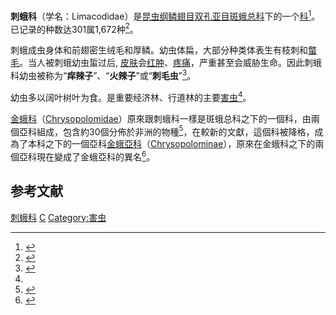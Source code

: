 {{Automatic taxobox
| taxon = Limacodidae
| image = Apoda limacodes01.jpg
| image_caption = [[斜纹刺蛾|斜纹刺蛾]]， ''Apoda limacodes''
| authority = 
| subdivision_ranks = 亚科
| subdivision =
[[金蛾亚科|金蛾亚科]] ''Chrysopolominae''<br/>
[[刺蛾亚科|刺蛾亚科]] ''Limacodinae''<br/>
}}
'''刺蛾科'''（学名：Limacodidae）是[[昆虫纲|昆虫纲]][[鳞翅目|鳞翅目]][[双孔亚目|双孔亚目]][[斑蛾总科|斑蛾总科]]下的一个[[科|科]]<ref name="biods.2019132">{{cite journal |last1=Meng |first1=Jiao |last2=Jing |first2=Li |last3=Huifeng |first3=Zhao |last4=Chunsheng |first4=Wu |last5=Aibing |first5=Zhang |title=Species diversity and global distribution of Limacodidae (Lepidoptera) using online databases |journal=Biodiversity Science |date=2019-07-20 |volume=27 |issue=7 |pages=778 |doi=10.17520/biods.2019132}}</ref>。已记录的种数达301属1,672种<ref>{{cite journal |author1=van Nieukerken EJ |coauthors=Kaila L, Kitching J, Kristensen NP, Lees DC, Minet J, Mitter C, Mutanen M, Regier JC, Simonsen TJ, Wahlberg N, Yen SH, Zahiri R, Adamski D, Baixeras J, Bartsch D, Bengtsson BÅ, Brown JW, Bucheli SR, Davis DR, Prins JD, Prins WD, Epstein ME, Gentili-Poole P, Gielis C, Hättenschwiler P, Hausmann A, Holloway JD, Kallies A, Karsholt O, Kawahara AY, Koster S, Kozlov MV, Lafontaine JD, Lamas G, Landry JF, Lee S, Nuss M, Park KT, Penz C, Rota J, Schintlmeister A, Schmidt BC, Sohn JC, Solis MA, Tarmann GM, Warren AD, Weller S, Yakovlev RV, Zolotuhin VV, Zwick A |title=Animal Biodiversity: An outline of higher classification and survey of taxonomic richness |journal=Zootaxa |date=2011 |volume=314 |pages=212–221 |url=https://www.mapress.com/zootaxa/2011/f/zt03148p221.pdf |dead-url=no |archive-url=https://web.archive.org/web/20201031090659/https://www.mapress.com/zootaxa/2011/f/zt03148p221.pdf |access-date=2020-11-19 |archive-date=2020-10-31 |language=en }}</ref>。

刺蛾成虫身体和前翅密生绒毛和厚鳞。幼虫体扁，大部分种类体表生有枝刺和[[螫毛|螫毛]]。当人被刺蛾幼虫蜇过后, [[皮肤|皮肤]]会[[红肿|红肿]]、[[疼痛|疼痛]]，严重甚至会威胁生命。因此刺蛾科幼虫被称为“'''痒辣子'''”、“'''火辣子'''”或“'''刺毛虫'''”<ref name="武春生">{{cite journal |author1=武春生 |title=中国刺蛾科幼虫的寄主植物多样性分析 |journal=《[[森林病虫|森林病虫]]》 |date=2010 |issue=2 |pages=1-4 |url=http://www.cqvip.com/qk/92651a/201002/33175773.html |access-date=2020-11-19 |language=zh-hans }}</ref>。

幼虫多以阔叶树叶为食。是重要经济林、行道林的主要[[害虫|害虫]]<ref name="武春生" />。

[[金蛾科|金蛾科]]（[[Chrysopolomidae|Chrysopolomidae]]）原來跟刺蛾科一樣是斑蛾总科之下的一個科，由兩個亞科組成，包含約30個分佈於非洲的物種<ref>{{cite book |chapter-url=https://link.springer.com/referenceworkentry/10.1007%2F0-306-48380-7_88 |chapter=African Slug Caterpillar Moths (Lepidoptera: Chrysopolomidae) |first=John B. |last=Heppner |title=Encyclopedia of Entomology |edition=2005 Edition |doi=10.1007/0-306-48380-7_88 |language=en |access-date=2021-09-05 |archive-date=2018-06-08 |archive-url=https://web.archive.org/web/20180608162457/https://link.springer.com/referenceworkentry/10.1007%2F0-306-48380-7_88 }}</ref>，在較新的文獻，這個科被降格，成為了本科之下的一個亞科[[金蛾亞科|金蛾亞科]]（[[Chrysopolominae|Chrysopolominae]]），原來在金蛾科之下的兩個亞科現在變成了金蛾亞科的異名<ref>{{cite web |url=http://www.afromoths.net/subfamilies/show/420020 |title=Chrysopolominae Aurivillius, 1895 (subfamily) |work=Afromoths.net |access-date=2021-09-06 |language=en |archive-date=2021-09-06 |archive-url=https://web.archive.org/web/20210906173747/http://www.afromoths.net/subfamilies/show/420020 }}</ref>。

==参考文献==
{{reflist}}

{{commonscat|Limacodidae}}

{{Taxonbar}}
[[Category:刺蛾科|]]
[[Category:鳞翅目的科|C]]
[[Category:害虫|Category:害虫]]